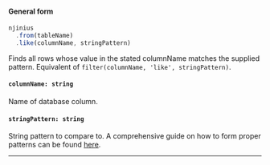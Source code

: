 
#### General form
<!-- prettier-ignore -->
```js {3} 
njinius
  .from(tableName)
  .like(columnName, stringPattern)
```

Finds all rows whose value in the stated columnName matches the supplied pattern. Equivalent of `filter(columnName, 'like', stringPattern)`.

#### `columnName: string`
Name of database column.

#### `stringPattern: string`
String pattern to compare to. A comprehensive guide on how to form proper patterns can be found [here](https://www.postgresql.org/docs/current/functions-matching.html).

---